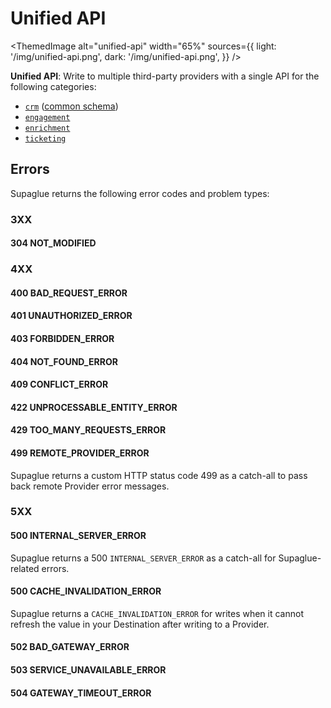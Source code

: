 
# Unified API

<ThemedImage
  alt="unified-api"
  width="65%"
  sources={{
    light: '/img/unified-api.png',
    dark: '/img/unified-api.png',
  }}
/>

**Unified API**: Write to multiple third-party providers with a single API for the following categories:

- [`crm`](../api/v2/crm/unified-crm-api) ([common schema](../platform/common-schemas/crm))
- [`engagement`](../api/v2/engagement/unified-engagement-api)
- [`enrichment`](../api/v2/enrichment/unified-enrichment-api)
- [`ticketing`](../api/v2/ticketing/unified-ticketing-api)

## Errors

Supaglue returns the following error codes and problem types:

### 3XX

#### 304 NOT_MODIFIED

### 4XX

#### 400 BAD_REQUEST_ERROR

#### 401 UNAUTHORIZED_ERROR

#### 403 FORBIDDEN_ERROR

#### 404 NOT_FOUND_ERROR

#### 409 CONFLICT_ERROR

#### 422 UNPROCESSABLE_ENTITY_ERROR

#### 429 TOO_MANY_REQUESTS_ERROR

#### 499 REMOTE_PROVIDER_ERROR

Supaglue returns a custom HTTP status code 499 as a catch-all to pass back remote Provider error messages.

### 5XX

#### 500 INTERNAL_SERVER_ERROR

Supaglue returns a 500 `INTERNAL_SERVER_ERROR` as a catch-all for Supaglue-related errors.

#### 500 CACHE_INVALIDATION_ERROR

Supaglue returns a `CACHE_INVALIDATION_ERROR` for writes when it cannot refresh the value in your Destination after writing to a Provider.

#### 502 BAD_GATEWAY_ERROR

#### 503 SERVICE_UNAVAILABLE_ERROR

#### 504 GATEWAY_TIMEOUT_ERROR

